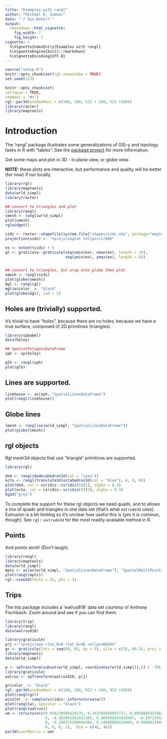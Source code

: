 ```yaml
---
title: "Examples with rangl"
author: "Michael D. Sumner"
date: "`r Sys.Date()`"
output:
  rmarkdown::html_vignette:
    fig_width: 7
    fig_height: 7
vignette: >
  %\VignetteIndexEntry{Examples with rangl}
  %\VignetteEngine{knitr::rmarkdown}
  %\VignetteEncoding{UTF-8}
---
```



```r
source("setup.R")
knitr::opts_chunk$set(rgl.newwindow = TRUE)
set.seed(123)
```

```r
knitr::opts_chunk$set(
collapse = TRUE,
comment = "#>")
rgl::par3d(windowRect = c(100, 100, 512 + 100, 512 +100))
library(raster)
library(maptools)
```

# Introduction

The 'rangl' package illustrates some generalizations of GIS-y and topology tasks in R with "tables". See the [package project](https://github.com/r-gris/rangl/blob/master/README.md) for more information. 


Get some maps and plot in 3D - in plane view, or globe view. 

**NOTE:** these plots are interactive, but performance and quality will be better (for now) if run locally. 




```r

library(rgl)
library(maptools)
data(wrld_simpl)
library(raster)

## convert to triangles and plot 
library(rangl)
cmesh <- rangl(wrld_simpl)
plot(cmesh)
rglwidget()
```



```r
sids <- raster::shapefile(system.file("shapes/sids.shp", package="maptools"))
projection(sids) <- "+proj=longlat +ellps=clrk66"

ex <- extent(sids) + 5
gl <- graticule::graticule(seq(xmin(ex), xmax(ex), length = 15), 
                           seq(ymin(ex), ymax(ex), length = 8))


## convert to triangles, but wrap onto globe then plot
smesh <- rangl(sids)
plot(globe(smesh))
mgl <- rangl(gl)
mgl$o$color_ <- "black"
plot(globe(mgl), lwd = 2)
```



## Holes are (trivially) supported. 

It's trivial to have "holes", because there are no holes, because we have a true surface, composed of 2D primitives (triangles). 

```r
library(spbabel)
data(holey)

## SpatialPolygonsDataFrame
sph <- sp(holey)

glh <- rangl(sph)
plot(glh)
```




## Lines are supported. 


```r
linehouse <- as(sph, "SpatialLinesDataFrame")
plot(rangl(linehouse))
```




## Globe lines

```r
lmesh <- rangl(as(wrld_simpl, "SpatialLinesDataFrame"))
plot(globe(lmesh))
```





## rgl objects

Rgl mesh3d objects that use "triangle" primitives are supported. 

```r
library(rgl)

dod <- rangl(dodecahedron3d(col = "cyan"))
octo <- rangl(translate3d(octahedron3d(col = "blue"), 6, 0, 0))
plot(dod, col = viridis::viridis(5)[1], alpha = 0.3)
plot(octo, col = viridis::viridis(5)[5], alpha = 0.3)
bg3d("grey")
```



To complete the support for these rgl objects we need quads, and to allows a mix of quads and triangles in one data set (that's what `extrude3d` uses). Extrusion is a bit limiting so it's unclear how useful this is (yes it is common, though). See `rgl::extrude3d` for the most readily available method in R. 


## Points


And points work!  (Don't laugh). 


```r
library(rangl)
library(maptools)
data(wrld_simpl)
mpts <- as(as(wrld_simpl, "SpatialLinesDataFrame"), "SpatialMultiPointsDataFrame")
plot(rangl(mpts))
rgl::view3d(theta = 25, phi = 3)
```


## Trips

The trip package includes  a 'walrus818' data set courtesy of Anthony Fischbach.  Zoom around and see if you can find them. 

```r
library(trip)
library(rangl)
data(walrus818)

library(graticule)
prj <-"+proj=laea +lon_0=0 +lat_0=90 +ellps=WGS84"
gr <- graticule(lats = seq(40, 85, by = 5), ylim = c(35, 89.5), proj = prj)
library(maptools)
data(wrld_simpl)

w <- spTransform(subset(wrld_simpl, coordinates(wrld_simpl)[,2] > -70),  prj)
library(graticule)
walrus <- spTransform(walrus818, prj)

gr$color_ <- "black"
rgl::par3d(windowRect = c(100, 100, 912 + 100, 912 +100))
plot(rangl(gr))
w$color_ <- sample(viridis::inferno(nrow(w)))
plot(rangl(w), specular = "black")
plot(rangl(walrus))
um <- structure(c(0.934230506420135, 0.343760699033737, 0.0950899347662926, 
                  0, -0.302941381931305, 0.905495941638947, -0.297159105539322, 
                  0, -0.188255190849304, 0.24880850315094, 0.950081348419189, 0, 
                  0, 0, 0, 1), .Dim = c(4L, 4L))
par3d(userMatrix = um)

```

